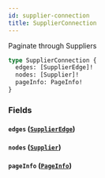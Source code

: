 ```yaml
---
id: supplier-connection
title: SupplierConnection
---
```



Paginate through Suppliers


```graphql
type SupplierConnection {
  edges: [SupplierEdge]!
  nodes: [Supplier]!
  pageInfo: PageInfo!
}
```


### Fields

#### `edges` ([`SupplierEdge`](/developers/supplier-apis/supply-api/graphql/reference/objects/supplier-edge))




#### `nodes` ([`Supplier`](/developers/supplier-apis/supply-api/graphql/reference/objects/supplier))




#### `pageInfo` ([`PageInfo`](/developers/supplier-apis/supply-api/graphql/reference/objects/page-info))






